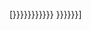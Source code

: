 <span class="plainlinks">[{{fullurl:{{{1}}}|{{#if:{{{action|}}}|action={{{action}}}|{{#if:{{{variant|}}}|variant={{{variant}}}|{{#if:{{{oldid|}}}|oldid={{{oldid}}}|{{#if:{{{diff|}}}|diff={{{diff}}}|{{{2|{{{param}}}}}}}}}}}}}}}}{{{extra|}}} {{{3|{{{display|{{{1}}}}}}}}}]</span><noinclude>
[[Category:鏈接模板|{{PAGENAME}}]]
</noinclude>